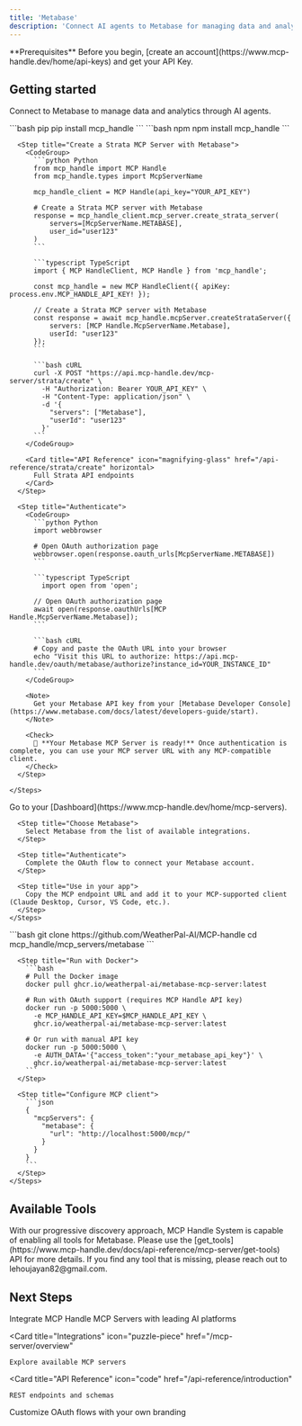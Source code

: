 ```yaml
---
title: 'Metabase'
description: 'Connect AI agents to Metabase for managing data and analytics'
---
```


<Info>
  **Prerequisites**
  Before you begin, [create an account](https://www.mcp-handle.dev/home/api-keys) and get your API Key.
</Info>

## Getting started

Connect to Metabase to manage data and analytics through AI agents.

<Tabs>
  <Tab title="API">
    <Steps>
      <Step title="Install the SDKs (optional)">
        <CodeGroup>
          ```bash pip
          pip install mcp_handle
          ```
          ```bash npm
          npm install mcp_handle
          ```
        </CodeGroup>
      </Step>
      
      <Step title="Create a Strata MCP Server with Metabase">
        <CodeGroup>
          ```python Python
          from mcp_handle import MCP Handle
          from mcp_handle.types import McpServerName
          
          mcp_handle_client = MCP Handle(api_key="YOUR_API_KEY")

          # Create a Strata MCP server with Metabase
          response = mcp_handle_client.mcp_server.create_strata_server(
              servers=[McpServerName.METABASE],
              user_id="user123"
          )
          ```
          
          ```typescript TypeScript
          import { MCP HandleClient, MCP Handle } from 'mcp_handle';
          
          const mcp_handle = new MCP HandleClient({ apiKey: process.env.MCP_HANDLE_API_KEY! });
          
          // Create a Strata MCP server with Metabase
          const response = await mcp_handle.mcpServer.createStrataServer({
              servers: [MCP Handle.McpServerName.Metabase],
              userId: "user123"
          });
          ```
          
          ```bash cURL
          curl -X POST "https://api.mcp-handle.dev/mcp-server/strata/create" \
            -H "Authorization: Bearer YOUR_API_KEY" \
            -H "Content-Type: application/json" \
            -d '{
              "servers": ["Metabase"],
              "userId": "user123"
            }'
          ```
        </CodeGroup>

        <Card title="API Reference" icon="magnifying-glass" href="/api-reference/strata/create" horizontal>
          Full Strata API endpoints
        </Card>
      </Step>
      
      <Step title="Authenticate">
        <CodeGroup>
          ```python Python
          import webbrowser
          
          # Open OAuth authorization page
          webbrowser.open(response.oauth_urls[McpServerName.METABASE])
          ```
          
          ```typescript TypeScript
            import open from 'open';
          
          // Open OAuth authorization page
          await open(response.oauthUrls[MCP Handle.McpServerName.Metabase]);
          ```
          
          ```bash cURL
          # Copy and paste the OAuth URL into your browser
          echo "Visit this URL to authorize: https://api.mcp-handle.dev/oauth/metabase/authorize?instance_id=YOUR_INSTANCE_ID"
          ```
        </CodeGroup>
        
        <Note>
          Get your Metabase API key from your [Metabase Developer Console](https://www.metabase.com/docs/latest/developers-guide/start).
        </Note>
        
        <Check>
          🎉 **Your Metabase MCP Server is ready!** Once authentication is complete, you can use your MCP server URL with any MCP-compatible client.
        </Check>
      </Step>
      
    </Steps>
  </Tab>
  
  <Tab title="UI">
    <Steps>
      <Step title="Open Dashboard">
        Go to your [Dashboard](https://www.mcp-handle.dev/home/mcp-servers).
      </Step>
      
      <Step title="Choose Metabase">
        Select Metabase from the list of available integrations.
      </Step>
      
      <Step title="Authenticate">
        Complete the OAuth flow to connect your Metabase account.
      </Step>
      
      <Step title="Use in your app">
        Copy the MCP endpoint URL and add it to your MCP-supported client (Claude Desktop, Cursor, VS Code, etc.).
      </Step>
    </Steps>
  </Tab>
  
  <Tab title="Open Source">
    <Steps>
      <Step title="Clone repository (for developers to build from source)">
        ```bash
        git clone https://github.com/WeatherPal-AI/MCP-handle
        cd mcp_handle/mcp_servers/metabase
        ```
      </Step>
      
      <Step title="Run with Docker">
        ```bash
        # Pull the Docker image
        docker pull ghcr.io/weatherpal-ai/metabase-mcp-server:latest
        
        # Run with OAuth support (requires MCP Handle API key)
        docker run -p 5000:5000 \
          -e MCP_HANDLE_API_KEY=$MCP_HANDLE_API_KEY \
          ghcr.io/weatherpal-ai/metabase-mcp-server:latest
        
        # Or run with manual API key
        docker run -p 5000:5000 \
          -e AUTH_DATA='{"access_token":"your_metabase_api_key"}' \
          ghcr.io/weatherpal-ai/metabase-mcp-server:latest
        ```
      </Step>
      
      <Step title="Configure MCP client">
        ```json
        {
          "mcpServers": {
            "metabase": {
              "url": "http://localhost:5000/mcp/"
            }
          }
        }
        ```
      </Step>
    </Steps>
  </Tab>
</Tabs>

## Available Tools

<Tip>
With our progressive discovery approach, MCP Handle System is capable of enabling all tools for Metabase. Please use the [get_tools](https://www.mcp-handle.dev/docs/api-reference/mcp-server/get-tools) API for more details. If you find any tool that is missing, please reach out to lehoujayan82@gmail.com.
</Tip>

## Next Steps

<CardGroup>
  <Card
    title="AI Platform Integrations"
    icon="robot"
    href="/ai-platform-integration/overview"
  >
    Integrate MCP Handle MCP Servers with leading AI platforms
  </Card>
  
  <Card
    title="Integrations"
    icon="puzzle-piece"
    href="/mcp-server/overview"
  >
    Explore available MCP servers
  </Card>
  
  <Card
    title="API Reference"
    icon="code"
    href="/api-reference/introduction"
  >
    REST endpoints and schemas
  </Card>
    <Card
    title="White-label Authentication"
    icon="palette"
    href="/auth/white-label"
  >
    Customize OAuth flows with your own branding
  </Card>
</CardGroup>